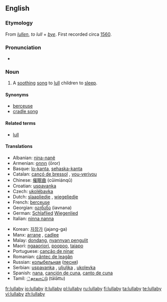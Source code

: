 ==English==

===Etymology===
From {{ME.}} ''[[lullen]]'', ''to lull'' + ''[[bye]]''. First recorded circa [[w:1560|1560]].

===Pronunciation===
*{{audio|en-us-lullabye.ogg|Audio (US)}}

===Noun===
{{en-noun|lullab|ies}}

# A [[soothing]] [[song]] to [[lull]] children to [[sleep]].

====Synonyms====
*[[berceuse]]
*[[cradle song]]

====Related terms====
*[[lull]]

====Translations====
{{trans-top|a soothing song to lull children to sleep}}
*Albanian: [[nina-nanë]]
*Armenian: [[օրոր]] (ōror)
*Basque: [[lo-kanta]], [[sehaska-kanta]]
*Catalan: [[cançó de bressol]] {{f}}, [[vou-verivou]] {{m}}
*Chinese: [[催眠曲]] (cūimiánqǔ)
*Croatian: [[uspavanka]]
*Czech: [[ukolébavka]] {{f}}
*Dutch: [[slaapliedje]] {{n}}, [[wiegeliedje]] {{n}}
*French: [[berceuse]] {{f}}
*Georgian: [[იავნანა]] (iavnana)
*German: [[Schlaflied]] {{n}} [[Wiegenlied]] {{n}}
*Italian: [[ninna nanna]] {{f}}
{{trans-mid}}
*Korean: [[자장가]] (jajang-ga)
*Manx: [[arrane]] {{m}}, [[cadlee]]
*Malay: [[dondang]], [[nyannyan pengulit]]
*Maori: [[ngaaoriori]], [[poopoo]], [[taiapo]]
*Portuguese: [[canção de ninar]] {{f}}
*Romanian: [[cântec de leagăn]] {{n}}
*Russian: [[колыбельная]] ([[песня]]) {{f}}
*Serbian: [[uspavanka]] {{f}}, [[uljuljka]] {{f}}, [[ukolevka]]
*Spanish: [[nana]], [[canción de cuna]], [[canto de cuna]] {{f}}
*Tamil: [[்தாலாட்டு]] (tālāttu)
{{trans-bottom}}

[[fr:lullaby]]
[[io:lullaby]]
[[it:lullaby]]
[[pl:lullaby]]
[[ru:lullaby]]
[[fi:lullaby]]
[[ta:lullaby]]
[[te:lullaby]]
[[vi:lullaby]]
[[zh:lullaby]]